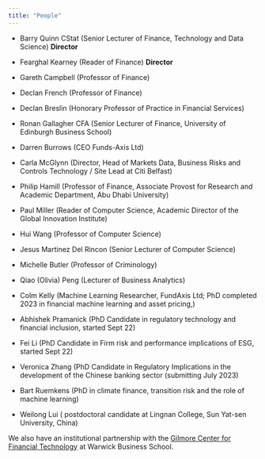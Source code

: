```yaml
---
title: "People"
---
```


-   Barry Quinn CStat (Senior Lecturer of Finance, Technology and Data Science) **Director**

-   Fearghal Kearney (Reader of Finance) **Director**

-   Gareth Campbell (Professor of Finance)

-   Declan French (Professor of Finance)

-   Declan Breslin (Honorary Professor of Practice in Financial Services)

-   Ronan Gallagher CFA (Senior Lecturer of Finance, University of Edinburgh Business School)

-   Darren Burrows (CEO Funds-Axis Ltd)

-   Carla McGlynn (Director, Head of Markets Data, Business Risks and Controls Technology / Site Lead at Citi Belfast)

-   Philip Hamill (Professor of Finance, Associate Provost for Research and Academic Department, Abu Dhabi University)

-   Paul Miller (Reader of Computer Science, Academic Director of the Global Innovation Institute)

-   Hui Wang (Professor of Computer Science)

-   Jesus Martinez Del Rincon (Senior Lecturer of Computer Science)

-   Michelle Butler (Professor of Criminology)

-   Qiao (Olivia) Peng (Lecturer of Business Analytics)

-   Colm Kelly (Machine Learning Researcher, FundAxis Ltd; PhD completed 2023 in financial machine learning and asset pricing,)

-   Abhishek Pramanick (PhD Candidate in regulatory technology and financial inclusion, started Sept 22)

-   Fei Li (PhD Candidate in Firm risk and performance implications of ESG, started Sept 22)

-   Veronica Zhang (PhD Candidate in Regulatory Implications in the development of the Chinese banking sector (submitting July 2023)

-   Bart Ruemkens (PhD in climate finance, transition risk and the role of machine learning)

-   Weilong Lui ( postdoctoral candidate at Lingnan College, Sun Yat-sen University, China)

We also have an institutional partnership with the [Gilmore Center for Financial Technology](https://www.wbs.ac.uk/research/research-centres-and-networks/gillmore-centre-financial-technology/) at Warwick Business School.